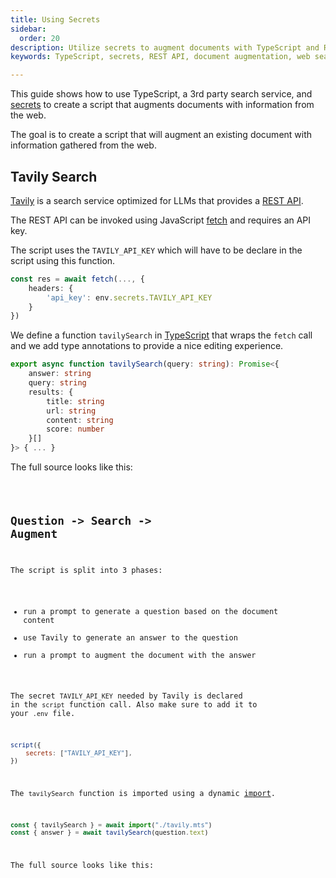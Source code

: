 ```yaml
---
title: Using Secrets
sidebar:
  order: 20
description: Utilize secrets to augment documents with TypeScript and REST APIs
keywords: TypeScript, secrets, REST API, document augmentation, web search

---
```



This guide shows how to use TypeScript, a 3rd party search service, and [secrets](/genaiscript/reference/scripts/secrets) to create
a script that augments documents with information from the web.

The goal is to create a script that will augment an existing document with information
gathered from the web.


## Tavily Search

[Tavily](https://tavily.com/) is a search service optimized for LLMs that provides a [REST API](https://docs.tavily.com/docs/tavily-api/rest_api).

The REST API can be invoked using JavaScript [fetch](https://developer.mozilla.org/en-US/docs/Web/API/Fetch_API/Using_Fetch)
and requires an API key.

The script uses the `TAVILY_API_KEY` which will have to be declare in the script using this function.

```ts "env.secrets.TAVILY_API_KEY"
const res = await fetch(..., {
    headers: {
        'api_key': env.secrets.TAVILY_API_KEY
    }
})
```

We define a function `tavilySearch` in [TypeScript](/genaiscript/reference/scripts/typescript) that wraps the `fetch` call and we add type annotations to provide 
a nice editing experience.

```ts
export async function tavilySearch(query: string): Promise<{
    answer: string
    query: string
    results: {
        title: string
        url: string
        content: string
        score: number
    }[]
}> { ... }
```

The full source looks like this:

<Code code={tavilyCode} wrap={true} lang="ts" title="tavily.mts" />

## Question -> Search -> Augment

The script is split into 3 phases:

- run a prompt to generate a question based on the document content
- use Tavily to generate an answer to the question
- run a prompt to augment the document with the answer

The secret `TAVILY_API_KEY` needed by Tavily is declared in the `script` function call.
Also make sure to add it to your `.env` file.

```js 'secrets: ["TAVILY_API_KEY"],'
script({
    secrets: ["TAVILY_API_KEY"],
})
```

The `tavilySearch` function is imported using a dynamic [import](/genaiscript/reference/scripts/imports).

```ts
const { tavilySearch } = await import("./tavily.mts")
const { answer } = await tavilySearch(question.text)
```

The full source looks like this:

<Code code={scriptCode} wrap={true} lang="ts" title="document-augmentor.genai.mts" />
